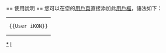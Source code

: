 {{Userbox
  |border-c = #FF2D2D
  |border-s = 4
  |id = [[File:LG전자, 프리미엄급 개성 갖춘 ‘X 시리즈’ 출시 (25673479820).jpg|90px]]
  |id-s =9
  |info =這個用戶是位<span style="color:#FF2D2D;"><big>'''康妮'''</big></span></span><br /><div align="right">非常熱愛 <big>'''[[iKON|<span style="color:#FF2D2D">iKON</span>]]'''</big> </div>
  |id-c=linear-gradient(#A9A9A9, #FFFFFF)
  |id-fc=#000000
  |info-s=9
  |info-c=linear-gradient(#A9A9A9, #FFFFFF)
  |info-fc=#000000
}}

<includeonly>[[Category:喜歡iKON的維基人|{{PAGENAME}}]]</includeonly>
<noinclude>
<div style="clear: both; float: left;"></div>
<br>
== 使用說明 ==
您可以在您的[[維基百科:用戶頁|用戶頁]]直接添加此[[維基百科:用戶框|用戶框]]，語法如下：
{| style="background: transparent; float: left;"
|<pre>{{User iKON}}</pre>
|}
[[Category:喜歡iKON的維基人|*]]
[[Category:藝人用戶框模板|I]]